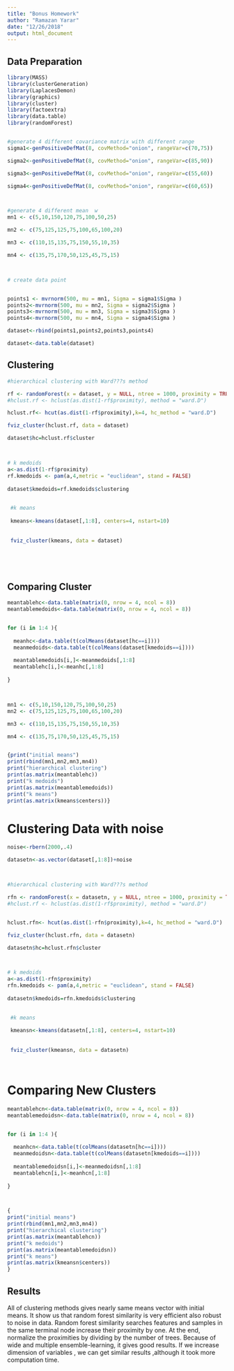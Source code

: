 ```yaml
---
title: "Bonus Homework"
author: "Ramazan Yarar"
date: "12/26/2018"
output: html_document
---
```



## Data Preparation

```r

library(MASS)
library(clusterGeneration)
library(LaplacesDemon)
library(graphics)
library(cluster)
library(factoextra)
library(data.table)
library(randomForest)


#generate 4 different covariance matrix with different range
sigma1<-genPositiveDefMat(8, covMethod="onion", rangeVar=c(70,75))

sigma2<-genPositiveDefMat(8, covMethod="onion", rangeVar=c(85,90))

sigma3<-genPositiveDefMat(8, covMethod="onion", rangeVar=c(55,60))

sigma4<-genPositiveDefMat(8, covMethod="onion", rangeVar=c(60,65))



#generate 4 different mean  w
mn1 <- c(5,10,150,120,75,100,50,25)

mn2 <- c(75,125,125,75,100,65,100,20)

mn3 <- c(110,15,135,75,150,55,10,35)

mn4 <- c(135,75,170,50,125,45,75,15)



# create data point


points1 <- mvrnorm(500, mu = mn1, Sigma = sigma1$Sigma )
points2<-mvrnorm(500, mu = mn2, Sigma = sigma2$Sigma )
points3<-mvrnorm(500, mu = mn3, Sigma = sigma3$Sigma )
points4<-mvrnorm(500, mu = mn4, Sigma = sigma4$Sigma )

dataset<-rbind(points1,points2,points3,points4)

dataset<-data.table(dataset)

```



## Clustering 


```r



#hierarchical clustering with Ward???s method

rf <- randomForest(x = dataset, y = NULL, ntree = 1000, proximity = TRUE, oob.prox = TRUE)
#hclust.rf <- hclust(as.dist(1-rf$proximity), method = "ward.D")

hclust.rf<- hcut(as.dist(1-rf$proximity),k=4, hc_method = "ward.D")

fviz_cluster(hclust.rf, data = dataset)

dataset$hc=hclust.rf$cluster



# k medoids
a<-as.dist(1-rf$proximity)
rf.kmedoids <- pam(a,4,metric = "euclidean", stand = FALSE)
                   
dataset$kmedoids=rf.kmedoids$clustering

 
 #k means
 
 kmeans<-kmeans(dataset[,1:8], centers=4, nstart=10)
                   
 
 fviz_cluster(kmeans, data = dataset)






```





## Comparing Cluster



```r

meantablehc<-data.table(matrix(0, nrow = 4, ncol = 8))
meantablemedoids<-data.table(matrix(0, nrow = 4, ncol = 8))


for (i in 1:4 ){
  
  meanhc<-data.table(t(colMeans(dataset[hc==i])))
  meanmedoids<-data.table(t(colMeans(dataset[kmedoids==i])))
  
  meantablemedoids[i,]<-meanmedoids[,1:8]
  meantablehc[i,]<-meanhc[,1:8]
  
}



mn1 <- c(5,10,150,120,75,100,50,25)
mn2 <- c(75,125,125,75,100,65,100,20)

mn3 <- c(110,15,135,75,150,55,10,35)

mn4 <- c(135,75,170,50,125,45,75,15)


{print("initial means")
print(rbind(mn1,mn2,mn3,mn4))
print("hierarchical clustering")
print(as.matrix(meantablehc))
print("k medoids")
print(as.matrix(meantablemedoids))
print("k means")
print(as.matrix(kmeans$centers))}

```


# Clustering Data with noise



```r


noise<-rbern(2000,.4)

datasetn<-as.vector(dataset[,1:8])+noise



#hierarchical clustering with Ward???s method

rfn <- randomForest(x = datasetn, y = NULL, ntree = 1000, proximity = TRUE, oob.prox = TRUE)
#hclust.rf <- hclust(as.dist(1-rf$proximity), method = "ward.D")


hclust.rfn<- hcut(as.dist(1-rfn$proximity),k=4, hc_method = "ward.D")

fviz_cluster(hclust.rfn, data = datasetn)

datasetn$hc=hclust.rfn$cluster



# k medoids
a<-as.dist(1-rfn$proximity)
rfn.kmedoids <- pam(a,4,metric = "euclidean", stand = FALSE)
                   
datasetn$kmedoids=rfn.kmedoids$clustering

 
 #k means
 
 kmeansn<-kmeans(datasetn[,1:8], centers=4, nstart=10) 
                   
 
 fviz_cluster(kmeansn, data = datasetn)




```




# Comparing New Clusters


```r
meantablehcn<-data.table(matrix(0, nrow = 4, ncol = 8))
meantablemedoidsn<-data.table(matrix(0, nrow = 4, ncol = 8))


for (i in 1:4 ){
  
  meanhcn<-data.table(t(colMeans(datasetn[hc==i])))
  meanmedoidsn<-data.table(t(colMeans(datasetn[kmedoids==i])))
  
  meantablemedoidsn[i,]<-meanmedoidsn[,1:8]
  meantablehcn[i,]<-meanhcn[,1:8]
  
}



{
print("initial means")
print(rbind(mn1,mn2,mn3,mn4))
print("hierarchical clustering")
print(as.matrix(meantablehcn))
print("k medoids")
print(as.matrix(meantablemedoidsn))
print("k means")
print(as.matrix(kmeansn$centers))
}
```




## Results 

All of clustering methods gives nearly same means vector with initial means. It show us that random forest similarity  is very efficient also robust to noise in data. Random forest similarity searches features and samples in the same terminal node increase their proximity by one. At the end, normalize the proximities by dividing by the number of trees. Because of wide and  multiple ensemble-learning, it gives good results. If we increase dimension of variables , we can get similar results ,although it took more  computation time. 



